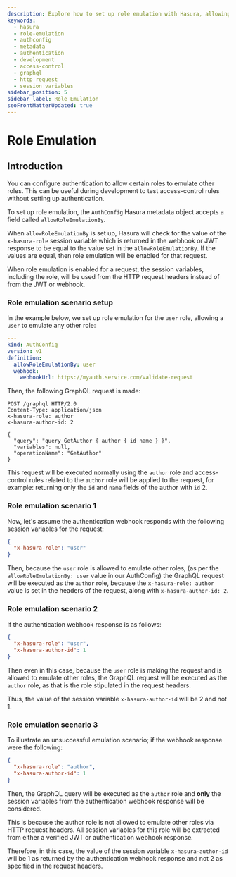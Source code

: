 ```yaml
---
description: Explore how to set up role emulation with Hasura, allowing certain roles to emulate other roles. Learn about the AuthConfig Hasura metadata object and the allowRoleEmulationBy field.
keywords: 
  - hasura
  - role-emulation
  - authconfig
  - metadata
  - authentication
  - development
  - access-control 
  - graphql
  - http request
  - session variables
sidebar_position: 5
sidebar_label: Role Emulation
seoFrontMatterUpdated: true
---
```


# Role Emulation

## Introduction

You can configure authentication to allow certain roles to emulate other roles. This can be useful during development
to test access-control rules without setting up authentication.

To set up role emulation, the `AuthConfig` Hasura metadata object accepts a field called `allowRoleEmulationBy`.

When `allowRoleEmulationBy` is set up, Hasura will check for the value of the `x-hasura-role` session variable
which is returned in the webhook or JWT response to be equal to the value set in the `allowRoleEmulationBy`. If the
values are equal, then role emulation will be enabled for that request. 

When role emulation is enabled for a request, the session variables, including the role, will be used from 
the HTTP request headers instead of from the JWT or webhook.

### Role emulation scenario setup

In the example below, we set up role emulation for the `user` role, allowing a `user` to emulate any other role:

```yaml
---
kind: AuthConfig
version: v1
definition:
  allowRoleEmulationBy: user
  webhook:
    webhookUrl: https://myauth.service.com/validate-request

```

Then, the following GraphQL request is made:

```http
POST /graphql HTTP/2.0
Content-Type: application/json
x-hasura-role: author
x-hasura-author-id: 2

{
  "query": "query GetAuthor { author { id name } }",
  "variables": null,
  "operationName": "GetAuthor"
}
```

This request will be executed normally using the `author` role and access-control rules related to the `author` role 
will be applied to the request, for example: returning only the `id` and `name` fields of the author with `id` 2.


### Role emulation scenario 1

Now, let's assume the authentication webhook responds with the following session variables for the request:

```json
{
  "x-hasura-role": "user"
}
```

Then, because the `user` role is allowed to emulate other roles, (as per the `allowRoleEmulationBy: user` value in our 
AuthConfig) the GraphQL request will be executed as the `author` role, because the `x-hasura-role: author` value is set 
in the headers of the request, along with `x-hasura-author-id: 2`. 

### Role emulation scenario 2

If the authentication webhook response is as follows:

```json
{
  "x-hasura-role": "user",
  "x-hasura-author-id": 1
}
```

Then even in this case, because the `user` role is making the request and is allowed to emulate other roles, 
the GraphQL request will be executed as the `author` role, as that is the role stipulated in the request headers. 

Thus, the value of the session variable `x-hasura-author-id` will be 2 and not 1.

### Role emulation scenario 3

To illustrate an unsuccessful emulation scenario; if the webhook response were the following:

```json
{
  "x-hasura-role": "author",
  "x-hasura-author-id": 1
}
```

Then, the GraphQL query will be executed as the `author` role and **only** the session variables from the authentication
webhook response will be considered. 

This is because the author role is not allowed to emulate other roles via HTTP request headers. All session variables 
for this role will be extracted from either a verified JWT or authentication webhook response.

Therefore, in this case, the value of the session variable `x-hasura-author-id` will be 1 as returned by the 
authentication webhook response and not 2 as specified in the request headers.
